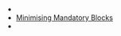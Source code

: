 
* <DisplayChapter chapter='chapter_03' pinpoint='00-30#logic-tests' text='Logic tests' />
* [Minimising Mandatory Blocks](/docs/recipes/minimising_mandatory_blocks)
* <DisplayChapter chapter='chapter_04' />